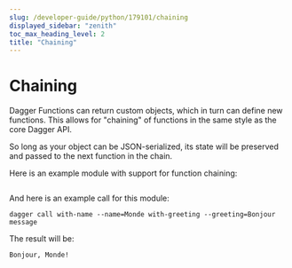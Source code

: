 ```yaml
---
slug: /developer-guide/python/179101/chaining
displayed_sidebar: "zenith"
toc_max_heading_level: 2
title: "Chaining"
---
```



# Chaining

<PartialExperimentalDocs />

Dagger Functions can return custom objects, which in turn can define new functions. This allows for "chaining" of functions in the same style as the core Dagger API.

So long as your object can be JSON-serialized, its state will be preserved and passed to the next function in the chain.

Here is an example module with support for function chaining:

```python file=./snippets/chaining/main.py
```

And here is an example call for this module:

```shell
dagger call with-name --name=Monde with-greeting --greeting=Bonjour message
```

The result will be:

```shell
Bonjour, Monde!
```
